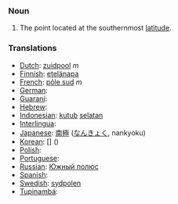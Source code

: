 === Noun ===
#The point located at the southernmost [[latitude]].

=== Translations ===

*[[Dutch]]: [[zuidpool]] ''m''
*[[Finnish]]: [[etelänapa]]
*[[French]]: [[pôle sud]] ''m''
*[[German]]: [[]] '' ''
*[[Guaraní]]: [[]]
*[[Hebrew]]: [[]] '' ''
*[[Indonesian]]: [[kutub]] [[selatan]]
*[[Interlingua]]: [[]]
*[[Japanese]]: [[南極]] ([[なんきょく]], nankyoku)
*[[Korean]]: [[]] [] ()
*[[Polish]]: [[]]
*[[Portuguese]]: [[]] '' ''
*[[Russian]]: [[Южный полюс]]
*[[Spanish]]: [[]] '' ''
*[[Swedish]]: [[sydpolen]]
*[[Tupinambá]]: [[]]